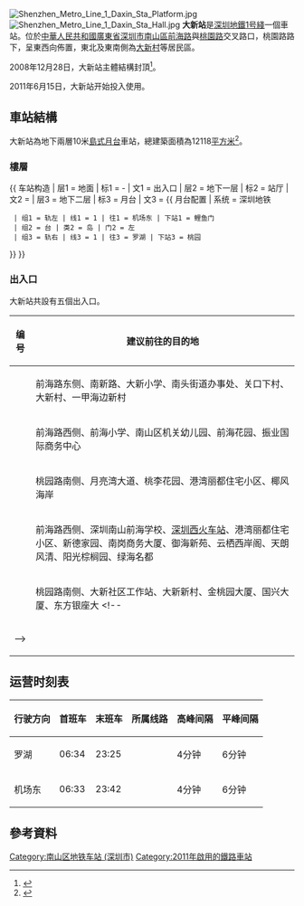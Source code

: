 {{noteTA
|G1=Transport
|G2=Railway
|G3=Unit
}}
{{Infobox station
|name = 大新 
|eng_name = Daxin 
|image = Daxing Station 2021.5.jpg
|caption =  
|country = {{PRC}}
|borough = [[廣東省|廣東省]][[深圳市|深圳市]][[南山區_(深圳市)|南山區]]
|address = 桃園路 
|coordinates={{coord|22|32|6.86|N|113|54|37.37|E|display=it|type:railwaystation}} 
|colour = 
|line = {{深圳地鐵|1|sl}}
|platform = 1個[[島式月台|島式月台]]
|exits = 5個
|hours = 
|opened = 2011年6月15日
|services= {{Adjacent stations|system=Shenzhen Metro |line1=1|left1=鯉魚門|right1=桃園}}
|status = 使用中
|structure = 地下車站
|linecolour = {{深圳地铁色彩|1}}
|route_map ={{Routemap|inline=yes|legend=no|map=
\\utSTRf!~MFADEg\utSTRg!~MFADEg~~{{RoutemapRoute|l=u|{{站|鲤鱼门}}}}
\\utSTR+BSl\utSTR+BSr!~num1r
\\utSTR+BSl!~num2l\utSTR+BSr~~'''B2'''
\\utSTRf!~MFADEf\utSTRg!~MFADEf~~{{RoutemapRoute|l=d|{{站|桃园|桃园站 (深圳)}}}}
}}}}
[[File:Shenzhen_Metro_Line_1_Daxin_Sta_Platform.jpg|thumb]]
[[File:Shenzhen_Metro_Line_1_Daxin_Sta_Hall.jpg|thumb]]
'''大新站'''是[[深圳地鐵|深圳地鐵]][[深圳地鐵1号綫|1号綫]]一個車站。位於[[中華人民共和國|中華人民共和國]][[廣東省|廣東省]][[深圳市|深圳市]][[南山區_(深圳市)|南山區]][[前海路|前海路]]與[[桃園路|桃園路]]交叉路口，桃園路路下，呈東西向佈置，東北及東南側為[[大新村|大新村]]等居民區。

2008年12月28日，大新站主體結構封頂<ref>{{cite news|url=http://www.szmc.net/06news/pop.jsp?infoID=1012|title=地铁1号线续建工程大新站工程主体胜利封顶|work=深圳地鐵|accessdate=2009-01-22|archive-date=2006-05-22|archive-url=https://web.archive.org/web/20060522221300/http://www.szmc.net/06news/pop.jsp?infoID=1012|dead-url=yes}}</ref>。

2011年6月15日，大新站开始投入使用。

==車站結構==
大新站為地下兩層10米[[島式月台|島式月台]]車站，總建築面積為12118[[平方米|平方米]]<ref>{{Cite web |url=http://www.szmc.net/02constuction/pop.jsp?infoID=401 |title=1号线(罗宝线)续建站点简介 |access-date=2008-08-10 |archive-date=2008-09-25 |archive-url=https://web.archive.org/web/20080925111100/http://www.szmc.net/02constuction/pop.jsp?infoID=401 |dead-url=yes }}</ref>。

===樓層===
{{ 车站构造
| 层1 = 地面 | 标1 = -
| 文1 = 出入口
| 层2 = 地下一层 | 标2 = 站厅
| 文2 = {{spml|站厅|售票机}}
| 层3 = 地下二层 | 标3 = 月台
| 文3 = {{ 月台配置 | 系统 = 深圳地铁
  | 组1 = 轨左 | 线1 = 1 | 往1 = 机场东 | 下站1 = 鲤鱼门
  | 组2 = 台 | 类2 = 岛 | 门2 = 左
  | 组3 = 轨右 | 线3 = 1 | 往3 = 罗湖 | 下站3 = 桃园
}}
}}

===出入口===
大新站共設有五個出入口。
<!--車站出口列表的內容来自深圳地铁官方网站，如要更改请先确认准确性-->
{| class="wikitable"
! 编号 !! 建议前往的目的地
|-
| {{港鐵出口|A}} || 前海路东侧、南新路、大新小学、南头街道办事处、关口下村、大新村、一甲海边新村
|-
| {{港鐵出口|B}} || 前海路西侧、前海小学、南山区机关幼儿园、前海花园、振业国际商务中心
|-
| {{港鐵出口|C|1}} ||桃园路南侧、月亮湾大道、桃李花园、港湾丽都住宅小区、椰风海岸
|-
| {{港鐵出口|C|2}} ||前海路西侧、深圳南山前海学校、[[深圳西站|深圳西火车站]]、港湾丽都住宅小区、新德家园、南岗商务大厦、御海新苑、云栖西岸阁、天朗风清、阳光棕榈园、绿海名都
|-
| {{港鐵出口|D}} ||桃园路南侧、大新社区工作站、大新新村、金桃园大厦、国兴大厦、东方银座大
<!--
|-
| bgcolor="#EEEEEE" colspan=3 | {{港鐵出口|註=}}
-->
|}

==运营时刻表==
{| class="wikitable"
|-
! 行驶方向 !! 首班车 !! 末班车 !! 所属线路 !! 高峰间隔 !! 平峰间隔
|-
|罗湖 || 06:34 || 23:25 || {{深圳地鐵|1|c}} || 4分钟 || 6分钟
|-
|机场东 || 06:33 || 23:42 || {{深圳地鐵|1|c}} || 4分钟 || 6分钟
|}

==參考資料==
{{Reflist}}
{{深圳地鐵1號線車站}}
{{深圳地鐵車站列表|SZM}}

[[Category:南山区地铁车站_(深圳市)|Category:南山区地铁车站 (深圳市)]]
[[Category:2011年啟用的鐵路車站|Category:2011年啟用的鐵路車站]]